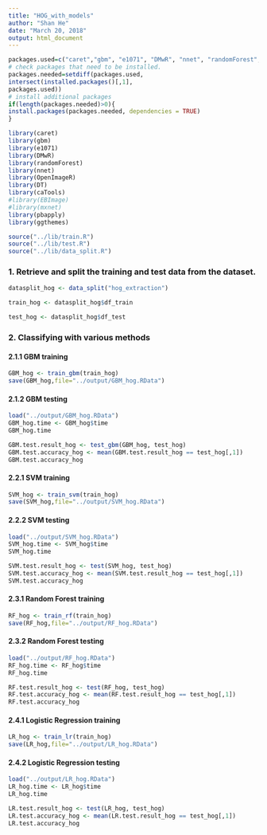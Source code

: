 ```yaml
---
title: "HOG_with_models"
author: "Shan He"
date: "March 20, 2018"
output: html_document
---
```


```r
packages.used=c("caret","gbm", "e1071", "DMwR", "nnet", "randomForest","OpenImageR","DT", "caTools", "EBImage", "mxnet", "pbapply", "ggthemes")
# check packages that need to be installed.
packages.needed=setdiff(packages.used,
intersect(installed.packages()[,1],
packages.used))
# install additional packages
if(length(packages.needed)>0){
install.packages(packages.needed, dependencies = TRUE)
}

library(caret)
library(gbm)
library(e1071)
library(DMwR)
library(randomForest)
library(nnet)
library(OpenImageR)
library(DT)
library(caTools)
#library(EBImage)
#library(mxnet)
library(pbapply)
library(ggthemes)

source("../lib/train.R")
source("../lib/test.R")
source("../lib/data_split.R")
```


### 1. Retrieve and split the training and test data from the dataset.

```r
datasplit_hog <- data_split("hog_extraction")

train_hog <- datasplit_hog$df_train

test_hog <- datasplit_hog$df_test
```


### 2. Classifying with various methods 

#### 2.1.1 GBM training

```r
GBM_hog <- train_gbm(train_hog)
save(GBM_hog,file="../output/GBM_hog.RData")
```


#### 2.1.2 GBM testing 

```r
load("../output/GBM_hog.RData")
GBM_hog.time <- GBM_hog$time
GBM_hog.time

GBM.test.result_hog <- test_gbm(GBM_hog, test_hog)
GBM.test.accuracy_hog <- mean(GBM.test.result_hog == test_hog[,1])
GBM.test.accuracy_hog
```


#### 2.2.1 SVM training

```r
SVM_hog <- train_svm(train_hog)
save(SVM_hog,file="../output/SVM_hog.RData")
```


#### 2.2.2 SVM testing

```r
load("../output/SVM_hog.RData")
SVM_hog.time <- SVM_hog$time
SVM_hog.time

SVM.test.result_hog <- test(SVM_hog, test_hog)
SVM.test.accuracy_hog <- mean(SVM.test.result_hog == test_hog[,1])
SVM.test.accuracy_hog
```


#### 2.3.1 Random Forest training

```r
RF_hog <- train_rf(train_hog)
save(RF_hog,file="../output/RF_hog.RData")
```


#### 2.3.2 Random Forest testing

```r
load("../output/RF_hog.RData")
RF_hog.time <- RF_hog$time
RF_hog.time

RF.test.result_hog <- test(RF_hog, test_hog)
RF.test.accuracy_hog <- mean(RF.test.result_hog == test_hog[,1])
RF.test.accuracy_hog
```


#### 2.4.1 Logistic Regression training

```r
LR_hog <- train_lr(train_hog)
save(LR_hog,file="../output/LR_hog.RData")
```


#### 2.4.2 Logistic Regression testing

```r
load("../output/LR_hog.RData")
LR_hog.time <- LR_hog$time
LR_hog.time

LR.test.result_hog <- test(LR_hog, test_hog)
LR.test.accuracy_hog <- mean(LR.test.result_hog == test_hog[,1])
LR.test.accuracy_hog
```


























